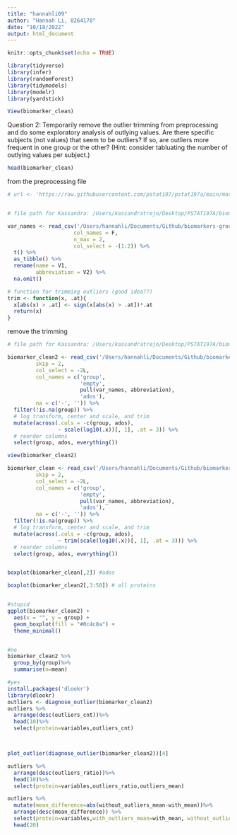```yaml
---
title: "hannahli09"
author: "Hannah Li, 8264178"
date: "10/18/2022"
output: html_document
---
```



```r
knitr::opts_chunk$set(echo = TRUE)
```

```r
library(tidyverse)
library(infer)
library(randomForest)
library(tidymodels)
library(modelr)
library(yardstick)
```

```r
View(biomarker_clean)
```

Question 2:
Temporarily remove the outlier trimming from preprocessing and do some exploratory analysis of outlying values. 
Are there specific subjects (not values) that seem to be outliers? If so, are outliers more frequent in one 
group or the other? (Hint: consider tabluating the number of outlying values per subject.)

```r
head(biomarker_clean)
```

from the preprocessing file
```r
# url <- 'https://raw.githubusercontent.com/pstat197/pstat197a/main/materials/labs/lab3-iteration/data/biomarker-raw.csv'


# file path for Kassandra: /Users/kassandratrejo/Desktop/PSTAT197A/biomarkers-group-3/data/biomarker-raw.csv

var_names <- read_csv('/Users/hannahli/Documents/Github/biomarkers-group-3/data/biomarker-raw.csv', 
                     col_names = F, 
                     n_max = 2, 
                     col_select = -(1:2)) %>%
  t() %>%
  as_tibble() %>%
  rename(name = V1, 
         abbreviation = V2) %>%
  na.omit()
```


```r
# function for trimming outliers (good idea??)
trim <- function(x, .at){
  x[abs(x) > .at] <- sign(x[abs(x) > .at])*.at
  return(x)
}
```

remove the trimming 
```r
# file path for Kassandra: /Users/kassandratrejo/Desktop/PSTAT197A/biomarkers-group-3/data/biomarker-raw.csv

biomarker_clean2 <- read_csv('/Users/hannahli/Documents/Github/biomarkers-group-3/data/biomarker-raw.csv', 
         skip = 2,
         col_select = -2L,
         col_names = c('group', 
                       'empty',
                       pull(var_names, abbreviation),
                       'ados'),
         na = c('-', '')) %>%
  filter(!is.na(group)) %>%
  # log transform, center and scale, and trim
  mutate(across(.cols = -c(group, ados), 
                ~ scale(log10(.x))[, 1], .at = 3)) %>%
  # reorder columns
  select(group, ados, everything())
```
 
```r
view(biomarker_clean2)
```

```r
biomarker_clean <- read_csv('/Users/hannahli/Documents/Github/biomarkers-group-3/data/biomarker-raw.csv', 
         skip = 2,
         col_select = -2L,
         col_names = c('group', 
                       'empty',
                       pull(var_names, abbreviation),
                       'ados'),
         na = c('-', '')) %>%
  filter(!is.na(group)) %>%
  # log transform, center and scale, and trim
  mutate(across(.cols = -c(group, ados), 
                ~ trim(scale(log10(.x))[, 1], .at = 3))) %>%
  # reorder columns
  select(group, ados, everything())


boxplot(biomarker_clean[,2]) #ados

boxplot(biomarker_clean2[,3:50]) # all proteins


#stupid
ggplot(biomarker_clean2) +
  aes(x = "", y = group) +
  geom_boxplot(fill = "#0c4c8a") +
  theme_minimal()


#no
biomarker_clean2 %>%
  group_by(group)%>%
  summarise(n=mean)

#yes
install.packages('dlookr')
library(dlookr)
outliers <- diagnose_outlier(biomarker_clean2)
outliers %>%
  arrange(desc(outliers_cnt))%>%
  head(10)%>%
  select(protein=variables,outliers_cnt)



plot_outlier(diagnose_outlier(biomarker_clean2))[4]

outliers %>%
  arrange(desc(outliers_ratio))%>%
  head(10)%>%
  select(protein=variables,outliers_ratio,outliers_mean)

outliers %>%
  mutate(mean_difference=abs(without_outliers_mean-with_mean))%>%
  arrange(desc(mean_difference)) %>%
  select(protein=variables,with_outliers_mean=with_mean, without_outliers_mean =without_mean) %>%
  head(20)
```


